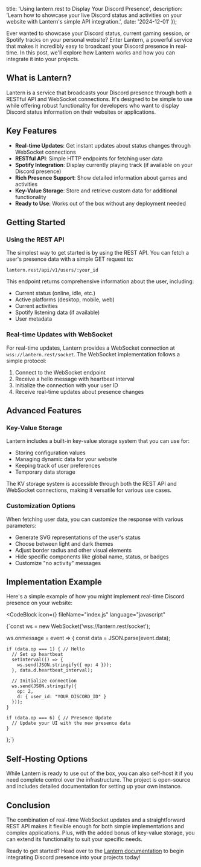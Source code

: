 
  title: 'Using lantern.rest to Display Your Discord Presence',
  description: 'Learn how to showcase your live Discord status and activities on your website with Lantern\'s simple API integration.',
  date: '2024-12-01'
});

Ever wanted to showcase your Discord status, current gaming session, or Spotify tracks on your personal website? Enter Lantern, a powerful service that makes it incredibly easy to broadcast your Discord presence in real-time. In this post, we'll explore how Lantern works and how you can integrate it into your projects.

## What is Lantern?

Lantern is a service that broadcasts your Discord presence through both a RESTful API and WebSocket connections. It's designed to be simple to use while offering robust functionality for developers who want to display Discord status information on their websites or applications.

## Key Features

- **Real-time Updates**: Get instant updates about status changes through WebSocket connections
- **RESTful API**: Simple HTTP endpoints for fetching user data
- **Spotify Integration**: Display currently playing track (if available on your Discord presence) 
- **Rich Presence Support**: Show detailed information about games and activities
- **Key-Value Storage**: Store and retrieve custom data for additional functionality
- **Ready to Use**: Works out of the box without any deployment needed

## Getting Started

### Using the REST API

The simplest way to get started is by using the REST API. You can fetch a user's presence data with a simple GET request to:

```
lantern.rest/api/v1/users/:your_id
```

This endpoint returns comprehensive information about the user, including:
- Current status (online, idle, etc.)
- Active platforms (desktop, mobile, web)
- Current activities
- Spotify listening data (if available)
- User metadata

### Real-time Updates with WebSocket

For real-time updates, Lantern provides a WebSocket connection at `wss://lantern.rest/socket`. The WebSocket implementation follows a simple protocol:

1. Connect to the WebSocket endpoint
2. Receive a hello message with heartbeat interval
3. Initialize the connection with your user ID
4. Receive real-time updates about presence changes

## Advanced Features

### Key-Value Storage

Lantern includes a built-in key-value storage system that you can use for:
- Storing configuration values
- Managing dynamic data for your website
- Keeping track of user preferences
- Temporary data storage

The KV storage system is accessible through both the REST API and WebSocket connections, making it versatile for various use cases.

### Customization Options

When fetching user data, you can customize the response with various parameters:
- Generate SVG representations of the user's status
- Choose between light and dark themes
- Adjust border radius and other visual elements
- Hide specific components like global name, status, or badges
- Customize "no activity" messages

## Implementation Example

Here's a simple example of how you might implement real-time Discord presence on your website:

<CodeBlock
  icon={<SiJavascript />}
  fileName="index.js"
  language="javascript"
>
{`const ws = new WebSocket('wss://lantern.rest/socket');

  ws.onmessage = event => {
    const data = JSON.parse(event.data);
    
    if (data.op === 1) { // Hello
      // Set up heartbeat
      setInterval(() => {
        ws.send(JSON.stringify({ op: 4 }));
      }, data.d.heartbeat_interval);
      
      // Initialize connection
      ws.send(JSON.stringify({
        op: 2,
        d: { user_id: "YOUR_DISCORD_ID" }
      }));
    }
    
    if (data.op === 6) { // Presence Update
      // Update your UI with the new presence data
    }
  };`}
</CodeBlock>

## Self-Hosting Options

While Lantern is ready to use out of the box, you can also self-host it if you need complete control over the infrastructure. The project is open-source and includes detailed documentation for setting up your own instance.

## Conclusion

The combination of real-time WebSocket updates and a straightforward REST API makes it flexible enough for both simple implementations and complex applications. Plus, with the added bonus of key-value storage, you can extend its functionality to suit your specific needs.

Ready to get started? Head over to the [Lantern documentation](https://github.com/discordplace/lantern?tab=readme-ov-file#api-docs) to begin integrating Discord presence into your projects today!
